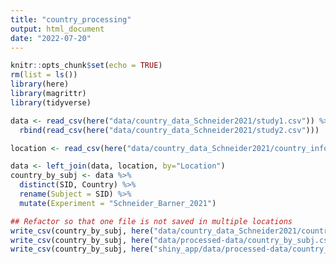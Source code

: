```yaml
---
title: "country_processing"
output: html_document
date: "2022-07-20"
---
```


```r
knitr::opts_chunk$set(echo = TRUE)
rm(list = ls())
library(here)
library(magrittr)
library(tidyverse)
```

```r
data <- read_csv(here("data/country_data_Schneider2021/study1.csv")) %>% 
  rbind(read_csv(here("data/country_data_Schneider2021/study2.csv")))

location <- read_csv(here("data/country_data_Schneider2021/country_info.csv"))

data <- left_join(data, location, by="Location")
country_by_subj <- data %>% 
  distinct(SID, Country) %>%
  rename(Subject = SID) %>%
  mutate(Experiment = "Schneider_Barner_2021")

## Refactor so that one file is not saved in multiple locations
write_csv(country_by_subj, here("data/country_data_Schneider2021/country_by_subj.csv"))
write_csv(country_by_subj, here("data/processed-data/country_by_subj.csv"))
write_csv(country_by_subj, here("shiny_app/data/processed-data/country_by_subj.csv"))
```
